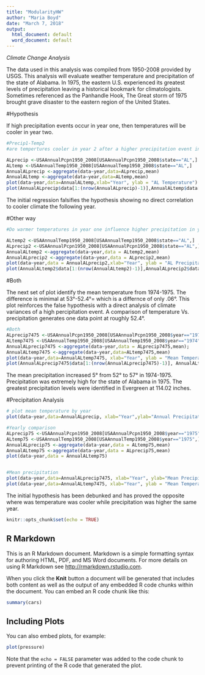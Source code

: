 ---
title: "ModularityHW"
author: "Maria Boyd"
date: "March 7, 2018"
output:
  html_document: default
  word_document: default
---

<!--***DAN: The assignment requested that you identify in comments in your Rmd in which ways you have used the concepts of modularity that we learned, but you have not done that.-->

*Climate Change Analysis*  

The data used in this analysis was compiled from 1950-2008 provided by USGS. This analysis will evaluate weather temperature and precipitation of the state of Alabama. In 1975, the eastern U.S. experienced its greatest levels of precipitation leaving a historical bookmark for climatologists. Sometimes referenced as the Panhandle Hook, The Great storm of 1975 brought grave disaster to the eastern region of the United States.  

#Hypothesis  

If high precipitation events occur in year one, then temperatures will be cooler in year two.  

<!--***DAN: The data are used on lines 24 and 25, but they have not been loaded yet (from disk or elsewhere)
so this will not work by itself. IF the data were loaded it looks like it would work OK. You just need
a chunk prior to this one to load the data.-->

<!--***DAN: you generally do not want your code to appear in a scientific paper, so in this case you should use echo=F in the chunk header-->

```{r}
#Precip1-Temp2
#are tempertures cooler in year 2 after a higher precipitation event in year one?  

ALprecip <-USAAnnualPcpn1950_2008[USAAnnualPcpn1950_2008$state=="AL",]
ALtemp <-USAAnnualTemp1950_2008[USAAnnualTemp1950_2008$state=="AL",]
AnnualALprecip <-aggregate(data~year,data=ALprecip,mean)
AnnualALtemp <-aggregate(data~year,data=ALtemp,mean)
plot(data~year,data=AnnualALtemp,xlab="Year", ylab = "AL Temperature")
plot(AnnualALprecip$data[1:(nrow(AnnualALprecip)-1)],AnnualALtemp$data[2:(nrow(AnnualALtemp))], xlab="AL Annual Mean Precipitation", ylab="AL Annual Mean Temperature")

```

The initial regression falsifies the hypothesis showing no direct correlation to cooler climate the following year.  

#Other way  

<!--***DAN:You do not need to repeat lines 45 and 46, if you had them from the earlier chunk they are still there.-->

```{r Precip2-Temp1}

#Do warmer temperatures in year one influence higher precipitation in year Two?

ALtemp2 <-USAAnnualTemp1950_2008[USAAnnualTemp1950_2008$state=="AL",]
ALprecip2 <-USAAnnualPcpn1950_2008[USAAnnualPcpn1950_2008$state=="AL",]
AnnualALtemp2 <-aggregate(data~year,data = ALtemp2,mean)
AnnualALprecip2 <-aggregate(data~year,data = ALprecip2,mean)
plot(data~year,data = AnnualALprecip2,xlab="Year", ylab = "AL Precipitation")
plot(AnnualALtemp2$data[1:(nrow(AnnualALtemp2)-1)],AnnualALprecip2$data[2:(nrow(AnnualALprecip2))])

```

#Both  

The next set of plot identify the mean temperature from 1974-1975. The difference is minimal at 53°-52.4°= which is a differnce of only .06°. This plot reinforces the false hypothesis with a direct analysis of climate variances of a high percipitation event.  A comparison of temperature Vs. precipitation generates one data point at roughly 52.4°. 

<!--***DAN:You seem to understand how to filter subsets meeting certain conditions out of data frames, and 
that's good-->



```{r}

#Both
ALprecip7475 <-USAAnnualPcpn1950_2008[USAAnnualPcpn1950_2008$year=="1974" | USAAnnualPcpn1950_2008$year== "1975",]
ALtemp7475 <-USAAnnualTemp1950_2008[USAAnnualTemp1950_2008$year=="1974" | USAAnnualTemp1950_2008$year== "1975",]
AnnualALprecip7475 <-aggregate(data~year,data = ALprecip7475,mean);
AnnualALtemp7475 <-aggregate(data~year,data=ALtemp7475,mean)
plot(data~year,data=AnnualALtemp7475, xlab="Year", ylab = "Mean Temperature")
plot(AnnualALprecip7475$data[1:(nrow(AnnualALprecip7475)-1)], AnnualALtemp7475$data[2:(nrow(AnnualALtemp7475))], xlab="AL Precipitation 1974-7975", ylab= "AL Temperature 1974-1975")
```

The mean precipitation increased 5° from 52° to 57° in 1974-1975. Precipitation was extremely high for the state of Alabama in 1975. The greatest precipitation levels were identified in Evergreen at 114.02 inches.

#Precipitation Analysis  

```{r 1975 analysis}

# plot mean temperature by year
plot(data~year,data=AnnualALprecip, xlab="Year",ylab="Annual Precipitation") 

#Yearly comparison
ALprecip75 <-USAAnnualPcpn1950_2008[USAAnnualPcpn1950_2008$year=="1975",]
ALtemp75 <-USAAnnualTemp1950_2008[USAAnnualTemp1950_2008$year=="1975",]
AnnualALprecip75 <-aggregate(data~year,data = ALtemp75,mean)
AnnualALtemp75 <-aggregate(data~year,data = ALprecip75,mean)
plot(data~year,data = AnnualALtemp75)


#Mean precipitation
plot(data~year,data=AnnualALprecip7475, xlab="Year", ylab="Mean Precipitation")
plot(data~year,data=AnnualALtemp7475, xlab="Year", ylab = "Mean Temperature")


```


The initial hypothesis has been debunked and has proved the opposite where was temperature was cooler while precipitation was higher the same year. 


<!--***DAN: you should delete the below remnant of the original file, you do not need it-->

```{r setup, include=FALSE}
knitr::opts_chunk$set(echo = TRUE)
```

## R Markdown

This is an R Markdown document. Markdown is a simple formatting syntax for authoring HTML, PDF, and MS Word documents. For more details on using R Markdown see <http://rmarkdown.rstudio.com>.

When you click the **Knit** button a document will be generated that includes both content as well as the output of any embedded R code chunks within the document. You can embed an R code chunk like this:

```{r cars}
summary(cars)
```

## Including Plots

You can also embed plots, for example:

```{r pressure, echo=FALSE}
plot(pressure)
```

Note that the `echo = FALSE` parameter was added to the code chunk to prevent printing of the R code that generated the plot.
